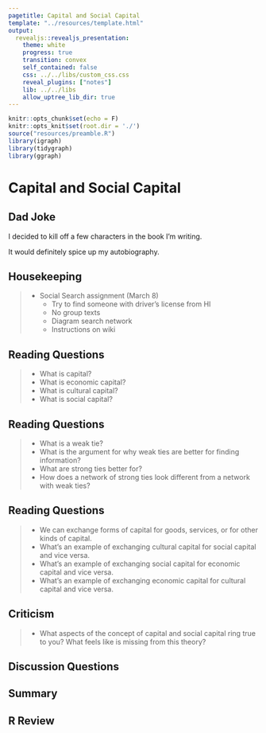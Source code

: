 ```yaml
---
pagetitle: Capital and Social Capital
template: "../resources/template.html"
output: 
  revealjs::revealjs_presentation:
    theme: white
    progress: true
    transition: convex
    self_contained: false
    css: ../../libs/custom_css.css
    reveal_plugins: ["notes"]
    lib: ../../libs
    allow_uptree_lib_dir: true
---
```


```r
knitr::opts_chunk$set(echo = F)
knitr::opts_knit$set(root.dir = './')
source("resources/preamble.R")
library(igraph)
library(tidygraph)
library(ggraph)
```

# Capital and Social Capital

## Dad Joke

I decided to kill off a few characters in the book I'm writing.

It would definitely spice up my autobiography.

## Housekeeping

> - Social Search assignment (March 8)
>	- Try to find someone with driver's license from HI
>	- No group texts
>	- Diagram search network
>	- Instructions on wiki

## Reading Questions

> - What is capital?
> - What is economic capital?
> - What is cultural capital?
> - What is social capital?

## Reading Questions

> - What is a weak tie?
> - What is the argument for why weak ties are better for finding information?
> - What are strong ties better for?
> - How does a network of strong ties look different from a network with weak ties?

## Reading Questions

> - We can exchange forms of capital for goods, services, or for other kinds of capital.
> - What's an example of exchanging cultural capital for social capital and vice versa.
> - What's an example of exchanging social capital for economic capital and vice versa.
> - What's an example of exchanging economic capital for cultural capital and vice versa.

## Criticism

> - What aspects of the concept of capital and social capital ring true to you? What feels like is missing from this theory?

## Discussion Questions


## Summary

## R Review

